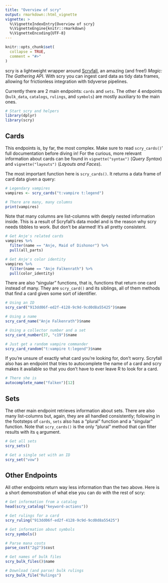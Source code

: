 ```yaml
---
title: "Overview of scry"
output: rmarkdown::html_vignette
vignette: >
  %\VignetteIndexEntry{Overview of scry}
  %\VignetteEngine{knitr::rmarkdown}
  %\VignetteEncoding{UTF-8}
---
```


```r
knitr::opts_chunk$set(
  collapse = TRUE,
  comment = "#>"
)
```

scry is a lightweight wrapper around [Scryfall](https://scryfall.com/), an
amazing (and free!) _Magic: The Gathering_ API. With scry you can ingest card
data as tidy data frames, allowing for frictionless integration with tidyverse
pipelines.

Currently there are 2 main endpoints: `cards` and `sets`. The other 4 endpoints
(`bulk_data`, `catalogs`, `rulings`, and `symbols`) are mostly auxiliary to the
main ones.

```r
# Start scry and helpers
library(dplyr)
library(scry)
```

## Cards

This endpoints is, by far, the most complex. Make sure to read `scry_cards()`'
full documentation before diving in! For the curious, more relevant information
about cards can be found in `vignette("syntax")` (_Query Syntax_) and
`vignette("layouts")` (_Layouts and Faces_).

The most important function here is `scry_cards()`. It returns a data frame of
card data given a query:

```r
# Legendary vampires
vampires <- scry_cards("t:vampire t:legend")

# There are many, many columns
print(vampires)
```

Note that many columns are list-columns with deeply nested information inside.
This is a result of Scryfall's data model and is the reason why scry needs
tibbles to work. But don't be alarmed! It's all pretty consistent.

```r
# Get Anje's related cards
vampires %>%
  filter(name == "Anje, Maid of Dishonor") %>%
  pull(all_parts)

# Get Anje's color identity
vampires %>%
  filter(name == "Anje Falkenrath") %>%
  pull(color_identity)
```

There are also "singular" functions, that is, functions that return one card
instead of many. They are `scry_card()` and its siblings, all of them methods
that find a card given some sort of identifier.

```r
# Using an ID
scry_card("913dd06f-ed2f-4128-9c9d-9cd0d8a55425")$name

# Using a name
scry_card_name("Anje Falkenrath")$name

# Using a collector number and a set
scry_card_number(37, "c19")$name

# Just get a random vampire commander
scry_card_random("t:vampire t:legend")$name
```

If you're unsure of exactly what card you're looking for, don't worry. Scryfall
also has an endpoint that tries to autocomplete the name of a card and scry
makes it available so that you don't have to ever leave R to look for a card.

```r
# There she is
autocomplete_name("falken")[12]
```

## Sets

The other main endpoint retrieves information about sets. There are also many
list-columns but, again, they are all handled consistently; following in the
footsteps of `cards`, `sets` also has a "plural" function and a "singular"
function. Note that `scry_cards()` is the only "plural" method that can filter
results with its `q` argument.

```r
# Get all sets
scry_sets()

# Get a single set with an ID
scry_set("vow")
```

## Other Endpoints

All other endpoints return way less information than the two above. Here is a
short demonstration of what else you can do with the rest of scry:

```r
# Get information from a catalog
head(scry_catalog("keyword-actions"))

# Get rulings for a card
scry_ruling("913dd06f-ed2f-4128-9c9d-9cd0d8a55425")

# Get information about symbols
scry_symbols()

# Parse mana costs
parse_cost("2g2")$cost

# Get names of bulk files
scry_bulk_files()$name

# Download (and parse) bulk rulings
scry_bulk_file("Rulings")
```
